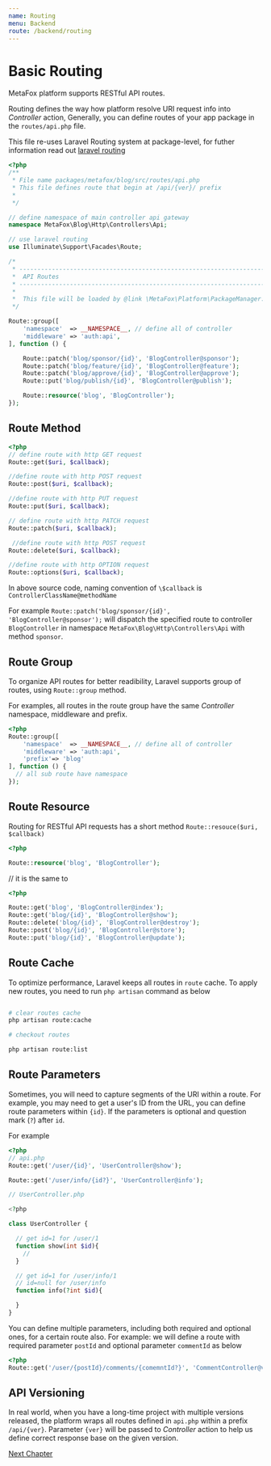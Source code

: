 ```yaml
---
name: Routing
menu: Backend
route: /backend/routing
---
```


# Basic Routing

MetaFox platform supports RESTful API routes.

Routing defines the way how platform resolve URI request info into *Controller* action,
Generally, you can define routes of your app package in the `routes/api.php` file.

This file re-uses Laravel Routing system at package-level, for futher information read out [laravel routing](https://laravel.com/docs/9.x/routing)

```php
<?php
/**
 * File name packages/metafox/blog/src/routes/api.php
 * This file defines route that begin at /api/{ver}/ prefix
 *
 */

// define namespace of main controller api gateway
namespace MetaFox\Blog\Http\Controllers\Api;

// use laravel routing
use Illuminate\Support\Facades\Route;

/*
 * --------------------------------------------------------------------------
 *  API Routes
 * --------------------------------------------------------------------------
 *
 *  This file will be loaded by @link \MetaFox\Platform\PackageManager::getApiRoutes()
 */

Route::group([
    'namespace'  => __NAMESPACE__, // define all of controller
    'middleware' => 'auth:api',
], function () {

    Route::patch('blog/sponsor/{id}', 'BlogController@sponsor');
    Route::patch('blog/feature/{id}', 'BlogController@feature');
    Route::patch('blog/approve/{id}', 'BlogController@approve');
    Route::put('blog/publish/{id}', 'BlogController@publish');

    Route::resource('blog', 'BlogController');
});
```

## Route Method

```php
<?php
// define route with http GET request
Route::get($uri, $callback);

//define route with http POST request
Route::post($uri, $callback);

//define route with http PUT request
Route::put($uri, $callback);

// define route with http PATCH request
Route::patch($uri, $callback);

 //define route with http POST request
Route::delete($uri, $callback);

//define route with http OPTION request
Route::options($uri, $callback);
```

In above source code, naming convention of `\$callback` is `ControllerClassName@methodName`

For example `Route::patch('blog/sponsor/{id}', 'BlogController@sponsor');` will dispatch the specified route to controller `BlogController` in namespace `MetaFox\Blog\Http\Controllers\Api` with method `sponsor`.

## Route Group

To organize API routes for better readibility, Laravel supports group of routes, using `Route::group` method.

For examples, all routes in the route group have the same *Controller* namespace, middleware and prefix.

```php
<?php
Route::group([
    'namespace'  => __NAMESPACE__, // define all of controller
    'middleware' => 'auth:api',
    'prefix'=> 'blog'
], function () {
  // all sub route have namespace
});
```

## Route Resource

Routing for RESTful API requests has a short method `Route::resouce($uri, $callback)`

```php
<?php

Route::resource('blog', 'BlogController');

```

// it is the same to

```php
<?php

Route::get('blog', 'BlogController@index');
Route::get('blog/{id}', 'BlogController@show');
Route::delete('blog/{id}', 'BlogController@destroy');
Route::post('blog/{id}', 'BlogController@store');
Route::put('blog/{id}', 'BlogController@update');
```

## Route Cache

To optimize performance, Laravel keeps all routes in `route` cache. To apply new routes, you need to run `php artisan` command as below

```bash

# clear routes cache
php artisan route:cache

# checkout routes

php artisan route:list
```

## Route Parameters

Sometimes, you will need to capture segments of the URI within a route. For example, you may need to get a user's ID from the URL, you can define route parameters within `{id}`. If the parameters is optional and question mark (`?`) after `id`.

For example

```php
<?php
// api.php
Route::get('/user/{id}', 'UserController@show');

Route::get('/user/info/{id?}', 'UserController@info');

// UserController.php

<?php

class UserController {

  // get id=1 for /user/1
  function show(int $id){
    //
  }

  // get id=1 for /user/info/1
  // id=null for /user/info
  function info(?int $id){

  }
}

```

You can define multiple parameters, including both required and optional ones, for a certain route also. For example: we will define a route with required parameter `postId` and optional parameter `commentId` as below

```php
<?php
Route::get('/user/{postId}/comments/{comemntId?}', 'CommentController@view');
```

## API Versioning

In real world, when you have a long-time project with multiple versions released, the platform wraps all routes defined in `api.php` within a prefix `/api/{ver}`. Parameter `{ver}` will be passed to *Controller* action to help us define correct response base on the given version.

[Next Chapter](/backend/controller)
